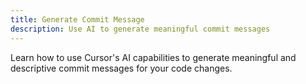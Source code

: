 ```yaml
---
title: Generate Commit Message
description: Use AI to generate meaningful commit messages
---
```


Learn how to use Cursor's AI capabilities to generate meaningful and descriptive commit messages for your code changes.
